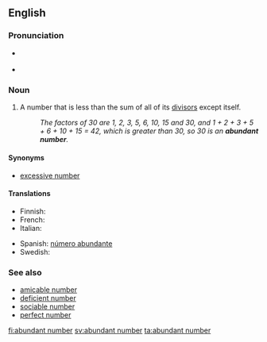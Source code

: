 ==English==
{{wikipedia}}

===Pronunciation===
* {{a|RP}} {{IPA|/əˈbʌn.dn̩t ˈnʌm.bɚ/}}
* {{a|US}} {{IPA|/əˈbʌn.dn̩t ˈnʌm.bɚ/|/əˈbn̩.dn̩t ˈnʌm.bɚ/}}

===Noun===
{{en-noun}}

# {{context|number theory|lang=en}} A number that is less than the sum of all of its [[divisor]]s except itself.
#: ''The factors of 30 are 1, 2, 3, 5, 6, 10, 15 and 30, and 1 + 2 + 3 + 5 + 6 + 10 + 15 = 42, which is greater than 30, so 30 is an '''abundant number'''.''

====Synonyms====
* [[excessive number]]

====Translations====
{{trans-top|abundant number}}
* Finnish: {{t+|fi|runsas luku}}
* French: {{t-|fr|nombre abondant|m}}
* Italian: {{t-|it|numero abbondante|m}}
{{trans-mid}}
* Spanish: [[número abundante]] {{m}}
* Swedish: {{t+|sv|ymnigt tal|n}}
{{trans-bottom}}

===See also===
* [[amicable number]]
* [[deficient number]]
* [[sociable number]]
* [[perfect number]]

[[fi:abundant number]]
[[sv:abundant number]]
[[ta:abundant number]]